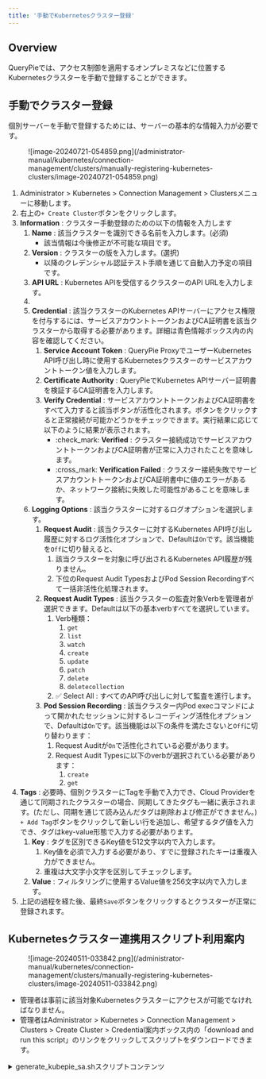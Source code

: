 ```yaml
---
title: '手動でKubernetesクラスター登録'
---
```


## Overview

QueryPieでは、アクセス制御を適用するオンプレミスなどに位置するKubernetesクラスターを手動で登録することができます。


## 手動でクラスター登録

個別サーバーを手動で登録するためには、サーバーの基本的な情報入力が必要です。

<figure data-layout="center" data-align="center">
![image-20240721-054859.png](/administrator-manual/kubernetes/connection-management/clusters/manually-registering-kubernetes-clusters/image-20240721-054859.png)
</figure>

1. Administrator &gt; Kubernetes &gt; Connection Management &gt; Clustersメニューに移動します。
2. 右上の`+ Create Cluster`ボタンをクリックします。
3.  **Information**  : クラスター手動登録のための以下の情報を入力します
    1.  **Name**  : 該当クラスターを識別できる名前を入力します。(必須)
        * 該当情報は今後修正が不可能な項目です。
    2.  **Version**  : クラスターの版を入力します。(選択)
        * 以降のクレデンシャル認証テスト手順を通じて自動入力予定の項目です。
    3.  **API URL**  : Kubernetes APIを受信するクラスターのAPI URLを入力します。
    4. 
    5.  **Credential**  : 該当クラスターのKubernetes APIサーバーにアクセス権限を付与するには、サービスアカウントトークンおよびCA証明書を該当クラスターから取得する必要があります。詳細は青色情報ボックス内の内容を確認してください。
        1.  **Service Account Token**  : QueryPie ProxyでユーザーKubernetes API呼び出し時に使用するKubernetesクラスターのサービスアカウントトークン値を入力します。
        2.  **Certificate Authority**  : QueryPieでKubernetes APIサーバー証明書を検証するCA証明書を入力します。
        3.  **Verify Credential**  : サービスアカウントトークンおよびCA証明書をすべて入力すると該当ボタンが活性化されます。ボタンをクリックすると正常接続が可能かどうかをチェックできます。実行結果に応じて以下のように結果が表示されます。
            * :check_mark:  **Verified**  : クラスター接続成功でサービスアカウントトークンおよびCA証明書が正常に入力されたことを意味します。
            * :cross_mark:  **Verification Failed**  : クラスター接続失敗でサービスアカウントトークンおよびCA証明書中に値のエラーがあるか、ネットワーク接続に失敗した可能性があることを意味します。
    6.  **Logging Options**  : 該当クラスターに対するログオプションを選択します。
        1.  **Request Audit**  : 該当クラスターに対するKubernetes API呼び出し履歴に対するログ活性化オプションで、Defaultは`On`です。該当機能を`Off`に切り替えると、
            1. 該当クラスターを対象に呼び出されるKubernetes API履歴が残りません。
            2. 下位のRequest Audit TypesおよびPod Session Recordingすべて一括非活性化処理されます。
        2.  **Request Audit Types**  : 該当クラスターの監査対象Verbを管理者が選択できます。Defaultは以下の基本verbすべてを選択しています。
            1. Verb種類：
                1. `get`
                2. `list`
                3. `watch`
                4. `create`
                5. `update`
                6. `patch`
                7. `delete`
                8. `deletecollection`
            2. :white_check_mark: Select All : すべてのAPI呼び出しに対して監査を進行します。
        3.  **Pod Session Recording**  : 該当クラスター内Pod execコマンドによって開かれたセッションに対するレコーディング活性化オプションで、Defaultは`On`です。該当機能は以下の条件を満たさないと`Off`に切り替わります：
            1. Request Auditが`On`で活性化されている必要があります。
            2. Request Audit Typesに以下のverbが選択されている必要があります：
                1. `create`
                2. `get`
4.  **Tags**  : 必要時、個別クラスターにTagを手動で入力でき、Cloud Providerを通じて同期されたクラスターの場合、同期してきたタグも一緒に表示されます。(ただし、同期を通じて読み込んだタグは削除および修正ができません。) `+ Add Tag`ボタンをクリックして新しい行を追加し、希望するタグ値を入力でき、タグはkey-value形態で入力する必要があります。
    1.  **Key**  : タグを区別できるKey値を512文字以内で入力します。
        1. Key値を必須で入力する必要があり、すでに登録されたキーは重複入力ができません。
        2. 重複は大文字小文字を区別してチェックします。
    2.  **Value**  : フィルタリングに使用するValue値を256文字以内で入力します。
5. 上記の過程を経た後、最終`Save`ボタンをクリックするとクラスターが正常に登録されます。


## Kubernetesクラスター連携用スクリプト利用案内

<figure data-layout="center" data-align="center">
![image-20240511-033842.png](/administrator-manual/kubernetes/connection-management/clusters/manually-registering-kubernetes-clusters/image-20240511-033842.png)
</figure>

* 管理者は事前に該当対象Kubernetesクラスターにアクセスが可能でなければなりません。
* 管理者はAdministrator &gt; Kubernetes &gt; Connection Management &gt; Clusters &gt; Create Cluster &gt; Credential案内ボックス内の「download and run this script」のリンクをクリックしてスクリプトをダウンロードできます。
<details>
<summary>generate_kubepie_sa.shスクリプトコンテンツ</summary>
```
#!/bin/bash

set -o nounset -o errexit -o pipefail

RESOURCE_PREFIX=querypie
NAMESPACE=querypie

SERVICE_ACCOUNT_NAME=${RESOURCE_PREFIX}-sa
CLUSTER_ROLE_NAME=${RESOURCE_PREFIX}-role
CLUSTER_ROLE_BINDING_NAME=${RESOURCE_PREFIX}-crb
SERVICE_ACCOUNT_SECRET_NAME=${SERVICE_ACCOUNT_NAME}-secret

echo "Creating the Queypie Service Account and grant permission"
kubectl apply -f - <<EOF
apiVersion: v1
kind: Namespace
metadata:
  name: ${NAMESPACE}
---
apiVersion: v1
kind: ServiceAccount
metadata:
  name: ${SERVICE_ACCOUNT_NAME}
  namespace: ${NAMESPACE}
---
apiVersion: rbac.authorization.k8s.io/v1
kind: ClusterRole
metadata:
  name: ${CLUSTER_ROLE_NAME}
rules:
- apiGroups:
  - ""
  resources:
  - users
  - groups
  - serviceaccounts
  verbs:
  - impersonate
---
apiVersion: rbac.authorization.k8s.io/v1
kind: ClusterRoleBinding
metadata:
  name: ${CLUSTER_ROLE_BINDING_NAME}
roleRef:
  apiGroup: rbac.authorization.k8s.io
  kind: ClusterRole
  name: ${CLUSTER_ROLE_NAME}
subjects:
- kind: ServiceAccount
  name: ${SERVICE_ACCOUNT_NAME}
  namespace: ${NAMESPACE}
EOF


SA_SECRET_NAME=$(kubectl get -n ${NAMESPACE} sa/${SERVICE_ACCOUNT_NAME} -o "jsonpath={.secrets[0]..name}")
if [ -z $SA_SECRET_NAME ]
then
kubectl apply -f - <<EOF
apiVersion: v1
kind: Secret
type: kubernetes.io/service-account-token
metadata:
  name: ${SERVICE_ACCOUNT_SECRET_NAME}
  namespace: ${NAMESPACE}
  annotations:
    kubernetes.io/service-account.name: "${SERVICE_ACCOUNT_NAME}"
EOF
SA_SECRET_NAME=${SERVICE_ACCOUNT_SECRET_NAME}
fi

if [[ "$OSTYPE" == "linux-gnu" ]]; then
    BASE64_DECODE_FLAG="-d"
elif [[ "$OSTYPE" == "darwin"* ]]; then
    BASE64_DECODE_FLAG="-D"
elif [[ "$OSTYPE" == "linux-musl" ]]; then
    BASE64_DECODE_FLAG="-d"
else
    echo "Unknown OS ${OSTYPE}"
    exit 1
fi

SA_TOKEN=$(kubectl get -n ${NAMESPACE} secrets/${SA_SECRET_NAME} -o "jsonpath={.data['token']}" | base64 ${BASE64_DECODE_FLAG})
CA_CERT=$(kubectl get -n ${NAMESPACE} secrets/${SA_SECRET_NAME} -o "jsonpath={.data['ca\.crt']}" | base64 ${BASE64_DECODE_FLAG})

echo "
Finished successfully.
Please copy the token and ca cert below and paste them into the credential input box on the querypie clusters page.

>>> Service Account token
${SA_TOKEN}

--------------

>>> CA Cert
${CA_CERT}"
```
</details>

* スクリプトダウンロード後、該当パスで以下のコマンドを実行して実行権限を付与した後使用します。

